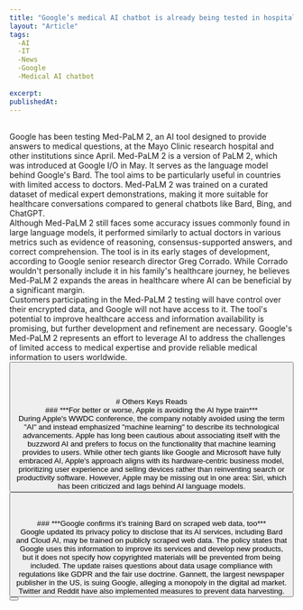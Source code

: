 ```yaml
---
title: "Google’s medical AI chatbot is already being tested in hospitals"
layout: "Article"
tags:
  -AI 
  -IT
  -News
  -Google
  -Medical AI chatbot
  
excerpt:
publishedAt:
---
```

<br/>
Google has been testing Med-PaLM 2, an AI tool designed to provide answers to medical questions, at the Mayo Clinic research hospital and other institutions since April. Med-PaLM 2 is a version of PaLM 2, which was introduced at Google I/O in May. It serves as the language model behind Google's Bard. The tool aims to be particularly useful in countries with limited access to doctors. Med-PaLM 2 was trained on a curated dataset of medical expert demonstrations, making it more suitable for healthcare conversations compared to general chatbots like Bard, Bing, and ChatGPT.
<br/>
Although Med-PaLM 2 still faces some accuracy issues commonly found in large language models, it performed similarly to actual doctors in various metrics such as evidence of reasoning, consensus-supported answers, and correct comprehension. The tool is in its early stages of development, according to Google senior research director Greg Corrado. While Corrado wouldn't personally include it in his family's healthcare journey, he believes Med-PaLM 2 expands the areas in healthcare where AI can be beneficial by a significant margin.
<br/>
Customers participating in the Med-PaLM 2 testing will have control over their encrypted data, and Google will not have access to it. The tool's potential to improve healthcare access and information availability is promising, but further development and refinement are necessary. Google's Med-PaLM 2 represents an effort to leverage AI to address the challenges of limited access to medical expertise and provide reliable medical information to users worldwide.
<br/>
<Button
  address="https://www.theverge.com/2023/7/8/23788265/google-med-palm-2-mayo-clinic-chatbot-bard-chatgpt"
  text="Source"
/>
<br/>
<br/>
<br/>
<br/>
# Others Keys Reads
<br/>
### ***For better or worse, Apple is avoiding the AI hype train***
<br/>
During Apple's WWDC conference, the company notably avoided using the term "AI" and instead emphasized "machine learning" to describe its technological advancements. Apple has long been cautious about associating itself with the buzzword AI and prefers to focus on the functionality that machine learning provides to users. While other tech giants like Google and Microsoft have fully embraced AI, Apple's approach aligns with its hardware-centric business model, prioritizing user experience and selling devices rather than reinventing search or productivity software. However, Apple may be missing out in one area: Siri, which has been criticized and lags behind AI language models.
<br/>
<Button
  address="https://www.theverge.com/23749697/apple-wwdc-ai-machine-learning-new-features-chatbots-chatgpt"
  text="Source"
/>
<br/>
<br/>
<br/>
### ***Google confirms it’s training Bard on scraped web data, too***
<br/>
<Image src="/AI_art_chat_H_Jeong_1.jpeg" alt="" width={600} height={500} />
<br />
Google updated its privacy policy to disclose that its AI services, including Bard and Cloud AI, may be trained on publicly scraped web data. The policy states that Google uses this information to improve its services and develop new products, but it does not specify how copyrighted materials will be prevented from being included. The update raises questions about data usage compliance with regulations like GDPR and the fair use doctrine. Gannett, the largest newspaper publisher in the US, is suing Google, alleging a monopoly in the digital ad market. Twitter and Reddit have also implemented measures to prevent data harvesting.
<br/>
<Button
  address="https://www.theverge.com/2023/7/5/23784257/google-ai-bard-privacy-policy-train-web-scraping"
  text="Source"
/>